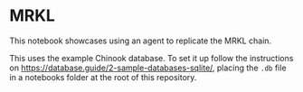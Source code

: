 # MRKL

This notebook showcases using an agent to replicate the MRKL chain.

<!-- WARNING: THIS FILE WAS AUTOGENERATED! DO NOT EDIT! Instead, edit the notebook w/the location & name as this file. -->

This uses the example Chinook database.
To set it up follow the instructions on https://database.guide/2-sample-databases-sqlite/, placing the `.db` file in a notebooks folder at the root of this repository.



<Example/>
